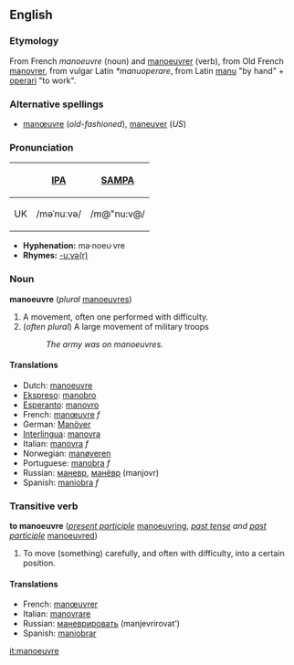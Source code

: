 <!-- If you edit this page, please also edit "maneuver" to keep the two pages in synch-->


== English ==
=== Etymology ===
From French ''manoeuvre'' (noun) and [[manoeuvrer]] (verb), from Old French  [[manovrer]], from vulgar Latin ''*manuoperare'', from Latin [[manu]] "by hand" + [[operari]] "to work".

===Alternative spellings===
*[[manœuvre]] (''old-fashioned''), [[maneuver]] (''US'')

===Pronunciation===
{| border=1 cellpadding=5
! !! [[w:International Phonetic Alphabet|IPA]] !! [[w:SAMPA|SAMPA]]
|-
! UK
| /məˈnuːvə/ || /m@"nu:v@/
|}

*'''Hyphenation:''' ma·noeu·vre
*'''Rhymes:''' [[Rhymes:English:-uːvə(r)|-uːvə(r)]]

=== Noun ===
'''manoeuvre''' (''plural'' [[manoeuvres]])
# A movement, often one performed with difficulty.
# (''often plural'') A large movement of military troops
#:''The army was on manoeuvres.''

====Translations====
*Dutch: [[manoeuvre]]
*[[Ekspreso]]: [[manobro]]
*[[Esperanto]]: [[manovro]]
*French: [[manœuvre]] ''f''
*German: [[Manöver]]
*[[Interlingua]]: [[manovra]]
*Italian: [[manovra]] ''f''
*Norwegian: [[manøveren]]
*Portuguese: [[manobra]] ''f''
*Russian: [[маневр]], [[манёвр]] (manjovr)
*Spanish: [[maniobra]] ''f''

===Transitive verb===
'''to manoeuvre''' (''[[present participle]]'' [[manoeuvring]], ''[[past tense]] and [[past participle]]'' [[manoeuvred]])
#To move (something) carefully, and often with difficulty, into a certain position.

====Translations====
*French: [[manœuvrer]]
*Italian: [[manovrare]]
*Russian: [[маневрировать]] (manjevrirovat’)
*Spanish: [[maniobrar]]


<!-- If you edit this page, please also edit "maneuver" to keep the two pages in synch-->

[[it:manoeuvre]]